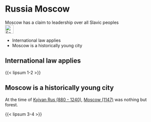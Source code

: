 # Russia Moscow {#sec-russia-moscow}

::: {.callout-caution title="Myth"}
Moscow has a claim to leadership over all Slavic peoples
[<br>![Search for topic in EUvsDisinfo](../all_common_img/EUvsDisinfo_400x240.jpg){height=2em}](https://euvsdisinfo.eu/disinformation-cases/?text=moscow%20history&sort=relevance)
:::

::: {.callout-tip title="Truth"}
- International law applies
- Moscow is a historically young city
:::

## International law applies

{{< lipsum 1-2 >}}

## Moscow is a historically young city

At the time of [Kyivan Rus (880 - 1240)](https://en.wikipedia.org/wiki/Kievan_Rus%27), [Moscow (1147)](https://en.wikipedia.org/wiki/Moscow) was nothing but forest. 

{{< lipsum 3-4 >}}


